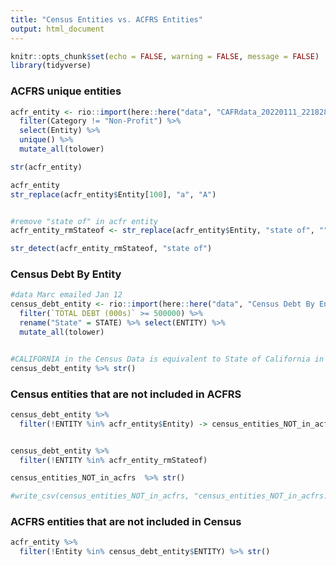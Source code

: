 ```yaml
---
title: "Census Entities vs. ACFRS Entities"
output: html_document
---
```


```r
knitr::opts_chunk$set(echo = FALSE, warning = FALSE, message = FALSE)
library(tidyverse)
```

### ACFRS unique entities

```r
acfr_entity <- rio::import(here::here("data", "CAFRdata_20220111_221828.xlsx")) %>% 
  filter(Category != "Non-Profit") %>% 
  select(Entity) %>% 
  unique() %>% 
  mutate_all(tolower)

str(acfr_entity)

acfr_entity 
str_replace(acfr_entity$Entity[100], "a", "A")


#remove "state of" in acfr entity
acfr_entity_rmStateof <- str_replace(acfr_entity$Entity, "state of", "")

str_detect(acfr_entity_rmStateof, "state of")
```

### Census Debt By Entity
```r
#data Marc emailed Jan 12
census_debt_entity <- rio::import(here::here("data", "Census Debt By Entity 2019.xlsx")) %>% 
  filter(`TOTAL DEBT (000s)` >= 500000) %>% 
  rename("State" = STATE) %>% select(ENTITY) %>% 
  mutate_all(tolower)


#CALIFORNIA in the Census Data is equivalent to State of California in our data.
census_debt_entity %>% str()
```

### Census entities that are not included in ACFRS
```r
census_debt_entity %>% 
  filter(!ENTITY %in% acfr_entity$Entity) -> census_entities_NOT_in_acfrs


census_debt_entity %>% 
  filter(!ENTITY %in% acfr_entity_rmStateof)

census_entities_NOT_in_acfrs  %>% str()

#write_csv(census_entities_NOT_in_acfrs, "census_entities_NOT_in_acfrs.csv")

```


### ACFRS entities that are not included in Census 
```r
acfr_entity %>% 
  filter(!Entity %in% census_debt_entity$ENTITY) %>% str()
```